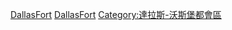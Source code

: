 [[Category:德克薩斯州聚居地|DallasFort]]
[[Category:依城市群劃分的美國聚居地|DallasFort]]
[[Category:達拉斯-沃斯堡都會區|Category:達拉斯-沃斯堡都會區]]